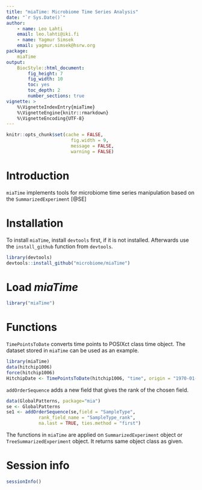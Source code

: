```yaml
---
title: "miaTime: Microbiome Time Series Analysis"
date: "`r Sys.Date()`"
author:
    - name: Leo Lahti
    email: leo.lahti@iki.fi
    - name: Yagmur Simsek
    email: yagmur.simsek@hsrw.org
package: 
    miaTime
output: 
    BiocStyle::html_document:
        fig_height: 7
        fig_width: 10
        toc: yes
        toc_depth: 2
        number_sections: true
vignette: >
    %\VignetteIndexEntry{miaTime}
    %\VignetteEngine{knitr::rmarkdown}
    %\VignetteEncoding{UTF-8}
---
```


```r
knitr::opts_chunk$set(cache = FALSE,
                        fig.width = 9,
                        message = FALSE,
                        warning = FALSE)
```

# Introduction

`miaTime` implements tools for microbiome time series manipulation based on the
`SummarizedExperiment` [@SE] 

# Installation

To install `miaTime`, install `devtools` first, if it is not installed.
Afterwards use the `install_github` function from `devtools`.

```r
library(devtools)
devtools::install_github("microbiome/miaTime")
```

# Load *miaTime*

```r
library("miaTime")
```

# Functions

`TimePointsToDate` converts time points to POSIXct class time object. 
The dataset stored in `miaTime` can be used as an example.
```r
library(miaTime)
data(hitchip1006)
force(hitchip1006)
HitchipDate <- TimePointsToDate(hitchip1006, "time", origin = "1970-01-01")
```

`addOrderSequence` adds a new field that gives the rank of the chosen field.
```r
data(GlobalPatterns, package="mia")
se <- GlobalPatterns
se1 <- addOrderSequence(se,field = "SampleType",
            rank_field_name = "SampleType_rank",
            na.last = TRUE, ties.method = "first")
```

The functions in `miaTime` are applied on `SummarizedExperiment`
object or `TreeSummarizedExperiment` object. It returns same object 
class as given.

# Session info

```r
sessionInfo()
```
